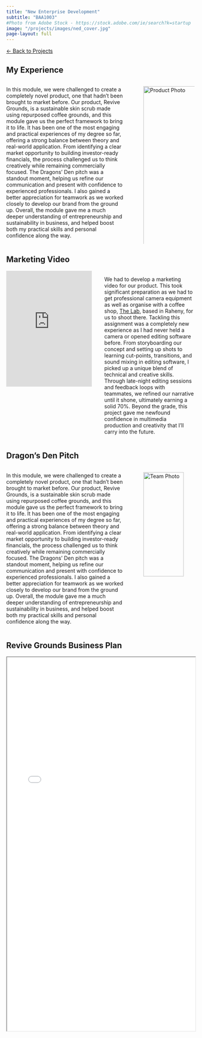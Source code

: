 ```yaml
---
title: "New Enterprise Development"
subtitle: "BAA1003"
#Photo from Adobe Stock - https://stock.adobe.com/ie/search?k=startup
image: "/projects/images/ned_cover.jpg"
page-layout: full
---
```


<a href="/projects.qmd" class="back-button">← Back to Projects</a>

## My Experience

::: columns
::: {.column width="65%"}
In this module, we were challenged to create a completely novel product, one that hadn't been brought to market before. Our product, Revive Grounds, is a sustainable skin scrub made using repurposed coffee grounds, and this module gave us the perfect framework to bring it to life. It has been one of the most engaging and practical experiences of my degree so far, offering a strong balance between theory and real-world application. From identifying a clear market opportunity to building investor-ready financials, the process challenged us to think creatively while remaining commercially focused. The Dragons’ Den pitch was a standout moment, helping us refine our communication and present with confidence to experienced professionals. I also gained a better appreciation for teamwork as we worked closely to develop our brand from the ground up. Overall, the module gave me a much deeper understanding of entrepreneurship and sustainability in business, and helped boost both my practical skills and personal confidence along the way.
:::

::: {.column width="35%"}
<img
  src="images/revive_grounds.png"
  alt="Product Photo"
  style="margin-left:2rem; width:100%;"
/>
:::
:::

## Marketing Video

::: columns
::: {.column width="50%"}
<iframe
  width="95%" height="310"
  src="https://www.youtube.com/embed/FSC_wcsHxuY?si=DCndLkZiLqfelfnS"
  title="YouTube video player" frameborder="0"
  allow="accelerometer; autoplay; clipboard-write; encrypted-media; gyroscope; picture-in-picture; web-share"
  allowfullscreen>
</iframe>
:::

::: {.column width="50%"}
We had to develop a marketing video for our product. This took significant preparation as we had to get professional camera equipment as well as organise with a coffee shop, [The Lab](https://g.co/kgs/CpJnbyB), based in Raheny, for us to shoot there. Tackling this assignment was a completely new experience as I had never held a camera or opened editing software before. From storyboarding our concept and setting up shots to learning cut-points, transitions, and sound mixing in editing software, I picked up a unique blend of technical and creative skills. Through late-night editing sessions and feedback loops with teammates, we refined our narrative until it shone, ultimately earning a solid 70%. Beyond the grade, this project gave me newfound confidence in multimedia production and creativity that I’ll carry into the future.
:::
:::

## Dragon's Den Pitch

::: columns
::: {.column width="65%"}
In this module, we were challenged to create a completely novel product, one that hadn't been brought to market before. Our product, Revive Grounds, is a sustainable skin scrub made using repurposed coffee grounds, and this module gave us the perfect framework to bring it to life. It has been one of the most engaging and practical experiences of my degree so far, offering a strong balance between theory and real-world application. From identifying a clear market opportunity to building investor-ready financials, the process challenged us to think creatively while remaining commercially focused. The Dragons’ Den pitch was a standout moment, helping us refine our communication and present with confidence to experienced professionals. I also gained a better appreciation for teamwork as we worked closely to develop our brand from the ground up. Overall, the module gave me a much deeper understanding of entrepreneurship and sustainability in business, and helped boost both my practical skills and personal confidence along the way.
:::

::: {.column width="35%"}
<img
  src="images/nedpic.jpeg"
  alt="Team Photo"
  class="bordered-image"
  style="margin-left:2rem; width:80%;"
/>
:::
:::

## Revive Grounds Business Plan

<iframe width="100%" height="1000" src=pdfs/ned_business_plan.pdf> </iframe>

